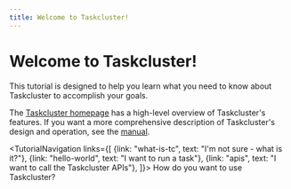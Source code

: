 ```yaml
---
title: Welcome to Taskcluster!
---
```



# Welcome to Taskcluster!

This tutorial is designed to help you learn what you need to know about
Taskcluster to accomplish your goals.

The [Taskcluster homepage](https://taskcluster.net) has a high-level overview
of Taskcluster's features.  If you want a more comprehensive description of
Taskcluster's design and operation, see the [manual](/docs/manual).

<TutorialNavigation links={[
  {link: "what-is-tc", text: "I'm not sure - what is it?"},
  {link: "hello-world", text: "I want to run a task"},
  {link: "apis", text: "I want to call the Taskcluster APIs"},
]}>
How do you want to use Taskcluster?
</TutorialNavigation>
